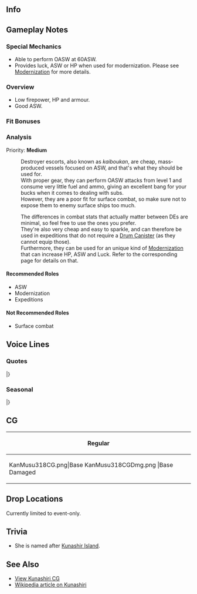 ==Info==
{{KanmusuInfo|ID=318}}
{{KanmusuInfo|ID=318a}}

==Gameplay Notes==
===Special Mechanics===
* Able to perform OASW at 60ASW.
* Provides luck, ASW or HP when used for modernization. Please see [[Modernization]] for more details.

===Overview===
* Low firepower, HP and armour.
* Good ASW.

===Fit Bonuses===
{{:{{BASEPAGENAME}}/Equipment Bonuses}}
{{clear}}

===Analysis===
Priority: '''Medium'''

:Destroyer escorts, also known as ''kaiboukan'', are cheap, mass-produced vessels focused on ASW, and that's what they should be used for.
:With proper gear, they can perform OASW attacks from level 1 and consume very little fuel and ammo, giving an excellent bang for your bucks when it comes to dealing with subs.
:However, they are a poor fit for surface combat, so make sure not to expose them to enemy surface ships too much.

:The differences in combat stats that actually matter between DEs are minimal, so feel free to use the ones you prefer.
:They're also very cheap and easy to sparkle, and can therefore be used in expeditions that do not require a [[Drum Canister]] (as they cannot equip those).
:Furthermore, they can be used for an unique kind of [[Modernization]] that can increase HP, ASW and Luck. Refer to the corresponding page for details on that.


====Recommended Roles====
* ASW
* Modernization
* Expeditions

====Not Recommended Roles====
* Surface combat

==Voice Lines==
===Quotes===
{{ShipquoteHeader}}
{{ShipquoteKai
| scenario    =Introduction
| origin      =占守型海防艦、その二番艦、国後。何それ？　違うけど？　そうね、クナって…呼んでもらってもいいけど。
| translation =I'm the 2nd ship of the Shimushu-class coastal defence ships, Kunashiri. What was that, that's wrong. That's it, you can call me Kuna if you like.
| audio       =Kunashiri-Introduction.mp3
}}
{{ShipquoteKai
| scenario    =Library
| origin      =占守型海防艦二番艦、国後よ。北方の護りは任せてよね。
え、地味だろって。何それ！あの出撃の前に単冠湾の哨戒とか、大事な役割も務めたんだから。
大湊を起点に、千島列島や宗谷海峡、津軽海峡など大切なところを守ったの。ねえ、聞いてる？
最後は大切な大切なこと、頑張ったし。ちょっと神風さんに迷惑かけちゃったけど、頑張ったよね、あたし！
| translation =I'm the 2nd ship of the Shimushu-class coastal defence ships, Kunashiri. Leave protecting the north to me.
Eh, I look a bit plain. What! You know I had the important duty of patrolling Hitokappu Bay before that sortie.
I protected all sorts of important places like the Kuril Islands, the La Pérouse Strait, and the Tsugaru Strait​ while based in Oominato. Hey, are you listening?
In the end I worked very, very hard on important things. Although I did cause a little bit of trouble for Kamikaze, I did my best!<ref>"That sortie" refers to the Attack on Pearl Harbour. The fleet that did that attack departed from Hitokappu Bay.
Kamikaze ended up grounding herself as well while attempting to rescue Kunashiri after her grounding.</ref>
| audio       =Kunashiri-Library.mp3
}}
{{ShipquoteKai
| scenario    =Secretary 1
| origin      =何？呼んだ？ふん
| translation =What? You called? Humph.
| audio       =Kunashiri-Sec1.mp3
}}
{{ShipquoteKai
| scenario    =Secretary 2
| origin      =え、占守と間違えった？はあ！？何それ？帰る！
| translation =Eh, you mistook me for Shimushu? Huh!? What's that? I'm leaving!
| audio       =Kunashiri-Sec2.mp3
}}
{{ShipquoteKai
| scenario    =Secretary 3
| origin      =だから何それっ！　面白いと思ってるの？　ふん！　あたし、挨拶とか、そういうの意外と大切って思ってるから！　別に形とかじゃなくって！
| translation =Like I said, what was that? Do you think you're funny? Humph. I think things like greetings are really important. It's not about the formality.
| audio       =Kunashiri-Sec3.mp3
}}
{{ShipquoteKai
| scenario    =Secretary Idle
| origin      =あ、子日…さん？ああ！いいのいいの！違うしそうじゃなくってね？…なんて言えばいいのかなぁ…うん！そう！それ！そうゆうことなんです！よかったぁ、わかってくれてて！うん！頑張ろう！
| translation =Ah, Nenohi-san? Ah, it's fine, it's fine. No, that's not it. What did I want to say... Yes, you're right, that's it! That was it. It's good that you understand. Yup, do your best!<ref>During an incident while pulling into Paramushir, Kunashiri - who was captained by Cmdr Kitamura - received a signal from Nenohi - who was captained by Lt-Cmdr Terauchi - saying "Why have you not saluted us". Kunashiri signalled back "This is Kunashiri" and upon realising who her captain was, the captain of Nenohi went over to apologise after.</ref>
| audio       =Kunashiri-SecIdle.mp3
}}
{{ShipquoteKai
| scenario    =Wedding
| origin      =北方への輸送護衛でしょ、哨戒でしょ、海峡の警備でしょ…ふぁ、やることいっぱいあって大変！　司令、私ちょっと仕事多すぎない？！　え、これは？　ご褒美？　私に？！　…そ、そう…へ？
| translation =A transport mission to the north? An evacuation? Guarding the straits? *sigh* Having so many things to do is troublesome! Commander, aren't you giving me too much work? Eh, what's this? A reward? For me? Is... that so... Eh?<ref>She was assigned to guard the Tsugaru Strait in December of 1941.</ref>
| audio       =Kunashiri-Wedding.mp3
}}
{{ShipquoteKai
| scenario    =Secretary (Married)
| origin      =司令。なに、今日外出するの？　や、違うしなにそれ。そうじゃなくて、雨とか霧とかの日は気をつけてよね。そうじゃなくてもそそっかしいんだから！　え、私？　私は大丈夫だし！　なによっ！！
| translation =Are you going out today Commander? No, that's not it. I really wanted to tell you to be careful of rainy and foggy days. Otherwise you'll be careless. Eh, me? I'll be fine! What!
| audio       =Kunashiri-SecMarried.mp3
}}
{{ShipquoteKai
| scenario    =Player's Score
| origin      =何それ？情報みたいの？仕方ないな。
| translation =What's that? You want information? It can't be helped.
| audio       =Kunashiri-PlayerScore.mp3
}}
{{ShipquoteKai
| scenario    =Joining The Fleet
| origin      =いい？海防艦国後、抜錨！出ます！
| translation =Ready? Coastal defence ship Kunashiri, setting sail! Let's go!
| audio       =Kunashiri-JoinFleet.mp3
}}
{{ShipquoteKai
| scenario    =Equipment 1
| origin      =あ、姉が？　姉はっ…、姉よ。
| translation =Ah, my sister? My sister is... my sister.
| audio       =Kunashiri-Equip1.mp3
}}
{{ShipquoteKai
| scenario    =Equipment 2
| origin      =ん。まぁ良いんじゃない？
| translation =Hm?Isn't this fine?
| audio       =Kunashiri-Equip2.mp3
}}
{{ShipquoteKai
| scenario    =Equipment 3
| origin      =何それ？　あー…そうなの？
| translation =What's that? Ah... Is that so?
| audio       =Kunashiri-Equip3.mp3
}}
{{ShipquoteKai
| scenario    =Supply
| origin      =ありがと…貰っとく。…何よっ。
| translation =Thanks... I accept... What.
| audio       =Kunashiri-Supply.mp3
}}
{{ShipquoteKai
| scenario    =Docking (Minor)
| origin      =っ、こんなの…。じろじろ見ないで！
| translation =Eh, this sort of... Don't stare so much!
| audio       =Kunashiri-DockingMinor.mp3
}}
{{ShipquoteKai
| scenario    =Docking (Major)
| origin      =	神風さんに見せられない…。早く、ちゃんとしなきゃ…。
| translation =I can't let Kamikaze-san see this... I'll need to hurry and do this properly...
| audio       =Kunashiri-DockingMajor.mp3
}}
{{ShipquoteKai
| scenario    =Construction
| origin      =できたって！
| translation =It's ready.
| audio       =Kunashiri-Construction.mp3
}}
{{ShipquoteKai
| scenario    =Return From Sortie
| origin      =艦隊戻ったは。まあ、みんな無事でよかったかな。
| translation =The fleet has returned. Well, it's good everyone is fine.
| audio       =Kunashiri-SortieReturn.mp3
}}
{{ShipquoteKai
| scenario    =Starting A Sortie
| origin      =千島方面根拠地隊、旗艦、国後！出撃します！皆、付いて来て！
| translation =Kuril District Base Flagship, Kunashiri! Sortieing! Follow me everyone!
| audio       =Kunashiri-Sortie.mp3
}}
{{ShipquoteKai
| scenario    =Starting A Battle
| origin      =敵か？やるしかない。。。！皆！いい、やるよっ！
| translation =The enemy? We got to do this...! Everyone! Ready, let's go!
| audio       =Kunashiri-BattleStart.mp3
}}
{{ShipquoteKai
| scenario    =Attack
| origin      =引き付けて…てぇっ！
| translation =Wait for it... Fire!
| audio       =Kunashiri-Attack.mp3
}}
{{ShipquoteKai
| scenario    =Night Battle Attack
| origin      =この海から出ていけっ！
| translation =Get away from this sea!
| audio       =Kunashiri-NightAttack.mp3
}}
{{ShipquoteKai
| scenario    =Night Battle
| origin      =夜…夜戦…魚雷無いけど、やってみる！
| translation =It's night... Night battle... I don't have torpedoes but I'll still try!
| audio       =Kunashiri-NightBattle.mp3
}}
{{ShipquoteKai
| scenario    =MVP
| origin      =まっ、そんな感じじゃないの？　姉さんは姉さん、あたしはあたしなんだから。やるときはあたしだってやるの！　…ハチ、聞いてる？　聞きなさいよっ！
| translation =Well, this is about right right? My sister is my sister and I am me. When it comes down to it, I can do it too! ...Are you listening Hachi? Listen to me!<ref>Referring to her sister ship [https://en.wikipedia.org/wiki/Japanese_escort_Hachijo Hachijo].</ref>
| audio       =Kunashiri-MVP.mp3
}}
{{ShipquoteKai
| scenario    =Minor Damage 1
| origin      =ああぁぁぁっ！！　被弾？！　衝突？！
| translation =Aaaaah! Was I hit?! Collision?!
| audio       =Kunashiri-MinorDamage1.mp3
}}
{{ShipquoteKai
| scenario    =Minor Damage 2
| origin      =って、この衝撃…なに？　座礁じゃ、ないよね？
| translation =Eh, what's this shock? No way, I'm not running aground right?<ref>She ran aground on 1946/06/04 and was abandoned.</ref>
| audio       =Kunashiri-MinorDamage2.mp3
}}
{{ShipquoteKai
| scenario    =Major Damage
| origin      =きゃあぁぁ！も、もうっ！でも、あたし、沈むつもり、ないからっ！
| translation =Aaarrrgh! Ugh, urgh! But I'm not going to sink yet!
| audio       =Kunashiri-MajorDamage.mp3
}}
{{ShipquoteKai
| scenario    =Sunk
| origin      =えっ、うそ、うそだよね、そんな、この、ここで…神風さん
| translation =Eh, no way... it can't be true right? In a... place... like this... Kamikaze-san...
| audio       =Kunashiri-Sinking.mp3
}}
|}<references/>

===Seasonal===
{{SeasonalHeaderOld}}
{{SeasonalQuote
|scenario = [[Seasonal/Rainy_Season_2017|Rainy Season 2017]]
|origin = もう、なんか鬱陶しいこの季節！てるてる坊主作って吊るせば…うわぁ、ばか、違う、違うから！じゃ、自分の作ってみなさいよ！ほら！
|translation =	Jeez, this season is kind of depressing! I should make a teruteru bouzu to hang up… Whoa, jerk, that’s not it, that’s not it at all! Then, you try making one then! Go on!
|audio = Kunashiri_Rainy_Season_Sec1_2017.mp3
|notes = 
}}
{{SeasonalQuote
|scenario = [[Seasonal/Early_Summer_2017|Early Summer 2017]]
|origin = えぇ、あたしはそういうのはいいかな…姉さん、それ「思いっきり」の問題と違うと思う…いえ、いいって、私は！
|translation =	Eh, is it fine for me to do that… I don’t think it’s a matter of decisiveness, nee-san… No, I said I’m fine!
|audio =Kunashiri_Sec1_Summer_2017.mp3
|notes = 
}}
{{SeasonalQuote
|scenario = [[Seasonal/Autumn_2017|Autumn 2017]]
|origin = あぁ、阿武隈さん！はい、元気です！秋祭りですよね？ご一緒にどうですか？あぁ、そうですか。了解です。また、今度ぜひ！
|translation =	Ah, Abukuma-san! Yes, I’m fine! The autumn festival? Would you like to join us? Ah, I see. Roger that. Next time then!
|audio = Kunashiri_Autumn_2017_Sec1.mp3
|notes = 
}}
{{SeasonalQuote
|scenario = [[Seasonal/Saury_2017|Saury Festival 2017]]
|origin = 姉さん、漁業関係は本当に張り切るなあ。あれは血かな、血。えぇ、あたし？あたしもまあ、嫌いじゃないけど…
|translation =	You get excited about anything to do with fisheries, nee-san. It must really be in your blood. Eh, me? I don’t mind it though…
|audio = Kunashiri_Sec1_Saury_2017.mp3
|notes = 
}}
{{SeasonalQuote
|scenario = [[Seasonal/Christmas_2017|Christmas 2017]]
|origin = あぁ、神風さん、こっちこっち！はい、どうぞ！あたしも、クリスマスケーキ作ってみました！召し上がってくださいっ！はいっ、あーん！
|translation =	Ah, over here, Kamikaze! Here you go! I tried making Christmas cake too! Please have some! Here, say “aah”!
|audio = Kunashiri_Christmas_Sec1.mp3
|notes = 
}}
{{SeasonalQuote
|scenario = [[Seasonal/End_of_Year_2017|End of Year 2017]]
|origin = 妹たち集まって。姉さんが大掃除って騒ぐ季節だから、私たち先に用意しとこう！あぁ、うん！さすが、わかってるね。ありがとう！
|translation =	Gather round, sisters. This is the time of year when nee-san makes a fuss about spring cleaning so let’s get started on it ahead of time! Ah, yep! I knew you would get it. Thanks!
|audio = Kunashiri_Year_End_2017_Sec1.mp3
|notes = 
}}
{{SeasonalQuote
|scenario = [[Seasonal/New_Year_2018|New Year 2018]]
|origin = あぁ、姉さん、待って待って。ふぅ、追いついた。司令、みんな、今年もよろしくね。明けましておめでとうございます。
|translation =	Ah, wait up, nee-san. Whew, I caught up. Commander, everyone; take care of me this year too. Happy New Year.
|audio = Kunashiri_New_Year_2018_Sec1.mp3
|notes = 
}}
{{SeasonalQuote
|scenario = [[Seasonal/Setsubun_2018|Setsubun 2018]]
|origin = おぁ、子日さん、今年鬼役なんですか？では、仕方ないですね。力一杯、行かせて頂きます。えーい！夾叉！次は当てます！
|translation =	Oh, you’re playing the Oni this year, Nenohi? I guess I have no choice then. I’ll give you my best shot. Take this! Bracketed! My next shot is going to hit!
|audio = Kunashiri_Setsubun_2018_Sec1.mp3
|notes = 
}}
{{SeasonalQuote
|scenario = [[Seasonal/Valentine%27s_Day_2018|Valentine’s Day 2018]]
|origin = ふふぅ、教えてもらってしまった！特製チョコケーキのレシピ！あたしも作るんだ！待ってろう、司令官、姉さん、神風さん！
|translation =	Fufu, I learned it! The special chocolate cake recipe! Now I’m going to make one too! Commander, nee-san, Kamikaze; just you wait!
|audio = Kunashiri_Valentines_2018_Sec_1.mp3
|notes = 
}}
{{SeasonalQuote
|scenario = [[Seasonal/White_Day_2018|White Day 2018]]
|origin = 司令、これ、食べていいの？そう。ありがとう……あれ、いやだ、美味しいじゅないこれ。自分で焼いたの？
|translation =	Can I eat these, Commander? I see. Thanks… Oh my, this is delicious. Did you bake them yourself?
|audio = Kunashiri_White_Day_2018_Sec1.mp3
|notes = 
}}
{{SeasonalQuote
|scenario = [[Seasonal/Coming_of_Spring_2018|Coming of Spring 2018]]
|origin = あぁ、妹たちがお花見の準備してる。…ねぇ、何か手伝えることある？あぁ、了解です。任せて。
|translation =	Ah, my little sisters are preparing to go cherry blossom viewing. …Hey, is there anything I can do to help? Ah, roger. Leave it to me.
|audio = Kunashiri_Spring_2018_Sec1.mp3
|notes = 
}}
{{SeasonalQuote
|scenario = [[Seasonal/Fifth_Anniversary|5th Anniversary]]
|origin = そう、艦隊は五周年なんだ。すごっ。いいんじゃない。司令、おめでとう。な、何よ？
|translation =	I see, it’s the fleet’s 5th Anniversary. Amazing. That’s great. Congratulations, Commander. Wh-what?
|audio = Kunashiri_5th_Anniversary_Sec1.mp3
|notes = 
}}
{{SeasonalQuote
|scenario = [[Seasonal/Late_Autumn_2018|Late Autumn 2018]]
|origin = 姉さん、こたつそろそろ出す？うわ、興味ないだ。すご。冬大好きなのね。あぁ、元気だな。
|translation =	Nee-san, is it about time we brought out the kotatsu? Wha, she's not interested. Wow. She really loves winter. Ah, she's having the time fo her life.
|audio = Kunashiri_Late_Autumn_2018_Sec1.mp3
|notes = 
}}
{{SeasonalQuote
|scenario = [[Seasonal/Seventh_Anniversary|7th Anniversary]]
|origin = そう、艦隊は七周年なんだ。てことは…あたしたちも三周年？おめでとう、そしてありがとう！
|translation =	I see, it's the fleet's 7th Anniversary. That means... it's our 3rd anniversary? Congratulations and thank you!
|audio = Kunashiri_7th_Anniversary_Secretary_2.mp3
|notes = Secretary 2
}}
{{SeasonalQuote
|scenario = [[Seasonal/Eighth_Anniversary|8th Anniversary]]
|origin = そう？艦隊は八周年なんだ。てことは、私達は四周年？うわぁ、すごい。ありがとう。
|translation =	Really? It's the fleet's 8th Anniversary? That means it's our 4th Anniversary? Whoa, that's amazing. Thanks.
|audio = Kunashiri_8th Anniversary_Secretary_1.mp3
|notes = 
}}
|}<references/>

{{clear}}

==CG==
{| class="mw-collapsible mw-collapsed wikitable" style="width: 100%;"
!Regular
|-
|<gallery>
KanMusu318CG.png|Base
KanMusu318CGDmg.png |Base Damaged
</gallery>
|}

==Drop Locations==
Currently limited to event-only.

==Trivia==
*She is named after [https://en.wikipedia.org/wiki/Kunashir_Island Kunashir Island].

==See Also==
*[[Kunashiri/Gallery|View Kunashiri CG]]
*[[wikipedia:Japanese escort Kunashiri|Wikipedia article on Kunashiri]]
{{Shiplist}}